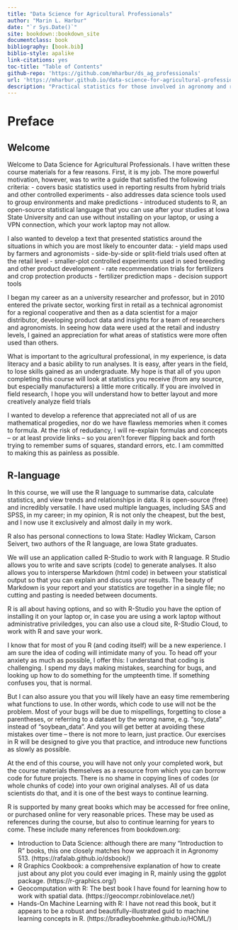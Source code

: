 ```yaml
--- 
title: "Data Science for Agricultural Professionals"
author: "Marin L. Harbur"
date: "`r Sys.Date()`"
site: bookdown::bookdown_site
documentclass: book
bibliography: [book.bib]
biblio-style: apalike
link-citations: yes
toc-title: "Table of Contents"
github-repo: 'https://github.com/mharbur/ds_ag_professionals'
url: 'https://mharbur.github.io/data-science-for-agricultural-professionals/'
description: "Practical statistics for those involved in agronomy and related agricultural sciences."
---
```






# Preface{-}
## Welcome{-}
Welcome to Data Science for Agricultural Professionals.  I have written these course materials for a few reasons.  First, it is my job.  The more powerful motivation, however, was to write a guide that satisfied the following criteria:
- covers basic statistics used in reporting results from hybrid trials and other controlled experiments
- also addresses data science tools used to group environments and make predictions
- introduced students to R, an open-source statistical language that you can use after your studies at Iowa State University and can use without installing on your laptop, or using a VPN connection, which your work laptop may not allow.

I also wanted to develop a text that presented statistics around the situations in which you are most likely to encounter data: 
- yield maps used by farmers and agronomists
- side-by-side or split-field trials used often at the retail level
- smaller-plot controlled experiments used in seed breeding and other product development
- rate recommendation trials for fertilizers and crop protection products
- fertilizer prediction maps
- decision support tools

I began my career as an a university researcher and professor, but in 2010 entered the private sector, working first in retail as a technical agronomist for a regional cooperative and then as a data scientist for a major distributor, developing product data and insights for a team of researchers and agronomists.  In seeing how data were used at the retail and industry levels, I gained an appreciation for what areas of statistics were more often used than others.

What is important to the agricultural professional, in my experience, is data literacy and a basic ability to run analyses.  It is easy, after years in the field, to lose skills gained as an undergraduate.  My hope is that all of you upon completing this course will look at statistics you receive (from any source, but especially manufacturers) a little more critically. If you are involved in field research, I hope you will understand how to better layout and more creatively analyze field trials 

I wanted to develop a reference that appreciated not all of us are mathematical progedies, nor do we have flawless memories when it comes to formula.  At the risk of redudancy, I will re-explain formulas and concepts -- or at least provide links -- so you aren't forever flipping back and forth trying to remember sums of squares, standard  errors, etc.  I am committed to making this as painless as possible.

## R-language{-}
In this course, we will use the R language to summarise data, calculate statistics, and view trends and relationships in data.  R is open-source (free) and incredibly versatile.  I have used multiple languages, including SAS and SPSS, in my career; in my opinion, R is not only the cheapest, but the best, and I now use it exclusively and almost daily in my work.  

R also has personal connections to Iowa State: Hadley Wickam, Carson Seivert, two authors of the R language, are Iowa State graduates.

We will use an application called R-Studio to work with R language.  R Studio allows you to write and save scripts (code) to generate analyses.  It also allows you to intersperse Markdown (html code) in between your statistical output so that you can explain and discuss your results.  The beauty of Markdown is your report and your  statistics are together in a single file; no cutting and pasting is needed between documents.

R is all about having options, and so with R-Studio you have the option of installing it on your laptop or, in case you are using a work laptop without administrative priviledges, you can also use a cloud site, R-Studio Cloud, to work with R and save your work.

I know that for most of you R (and coding itself) will be a new experience.  I am sure the idea of coding will intimidate many of you.  To head off your anxiety as much as possible, I offer this: I understand that coding is challenging.  I spend my days making mistakes, searching for bugs, and looking up how to do something for the umpteenth time.  If something confuses you, that is normal.

But I can also assure you that you will likely have an easy time remembering what functions to use.  In other words, which code to use will not be the problem.  Most of your bugs will be due to mispellings, forgetting to close a parentheses, or referring to a dataset by the wrong name, e.g. "soy_data" instead of "soybean_data".  And you will get better at avoiding these mistakes over time -- there is not more to learn, just practice.  Our exercises in R will be designed to give you that practice, and introduce new functions as slowly as possible.

At the end of this course, you will have not only your completed work, but the course materials themselves as a resource from which you can borrow code for future projects.  There is no shame in copying lines of codes (or whole chunks of code) into your own original analyses.  All of us data scientists do that, and it is one of the best ways to continue learning. 

R is supported by many great books which may be accessed for free online, or purchased online for very reasonable prices. These may be used as references during the course, but also to continue learning for years to come. These include many references from bookdown.org:

* Introduction to Data Science: although there are many "Introduction to R" books, this one closely matches how we approach it in Agronomy 513. (https://rafalab.github.io/dsbook/)
* R Graphics Cookbook: a comprehensive explanation of how to create just about any plot you could ever imaging in R, mainly  using the ggplot package. (https://r-graphics.org/)
* Geocomputation with R: The best book I have found for learning how to work with spatial data.  (https://geocompr.robinlovelace.net/)
* Hands-On Machine Learning with R: I have not read this book, but it appears to be a robust and beautifully-illustrated guid to machine learning concepts in R.  (https://bradleyboehmke.github.io/HOML/)

